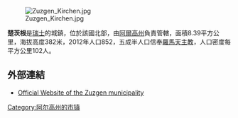 [[Image:Zuzgen_Kirchen.jpg|right]]

'''楚茨根'''是[[瑞士|瑞士]]的城鎮，位於該國北部，由[[阿爾高州|阿爾高州]]負責管轄，面積8.39平方公里，海拔高度382米，2012年人口852，五成半人口信奉[[羅馬天主教|羅馬天主教]]，人口密度每平方公里102人。

{{Switzerland-geo-stub}}
[[Category:阿尔高州的市镇|Category:阿尔高州的市镇]]

==外部連結==
* [http://www.zuzgen.ch Official Website of the Zuzgen municipality] {{Wayback|url=http://www.zuzgen.ch/ |date=20140207231421 }}